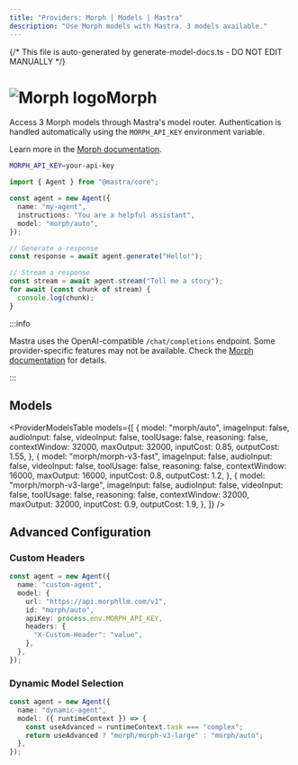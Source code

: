 ```yaml
---
title: "Providers: Morph | Models | Mastra"
description: "Use Morph models with Mastra. 3 models available."
---
```


{/* This file is auto-generated by generate-model-docs.ts - DO NOT EDIT MANUALLY */}


# <img src="https://models.dev/logos/morph.svg" alt="Morph logo" className="inline w-8 h-8 mr-2 align-middle dark:invert dark:brightness-0 dark:contrast-200" />Morph

Access 3 Morph models through Mastra's model router. Authentication is handled automatically using the `MORPH_API_KEY` environment variable.

Learn more in the [Morph documentation](https://docs.morphllm.com).

```bash
MORPH_API_KEY=your-api-key
```

```typescript
import { Agent } from "@mastra/core";

const agent = new Agent({
  name: "my-agent",
  instructions: "You are a helpful assistant",
  model: "morph/auto",
});

// Generate a response
const response = await agent.generate("Hello!");

// Stream a response
const stream = await agent.stream("Tell me a story");
for await (const chunk of stream) {
  console.log(chunk);
}
```

:::info

Mastra uses the OpenAI-compatible `/chat/completions` endpoint. Some provider-specific features may not be available. Check the [Morph documentation](https://docs.morphllm.com) for details.

:::

## Models

<ProviderModelsTable
  models={[
    {
      model: "morph/auto",
      imageInput: false,
      audioInput: false,
      videoInput: false,
      toolUsage: false,
      reasoning: false,
      contextWindow: 32000,
      maxOutput: 32000,
      inputCost: 0.85,
      outputCost: 1.55,
    },
    {
      model: "morph/morph-v3-fast",
      imageInput: false,
      audioInput: false,
      videoInput: false,
      toolUsage: false,
      reasoning: false,
      contextWindow: 16000,
      maxOutput: 16000,
      inputCost: 0.8,
      outputCost: 1.2,
    },
    {
      model: "morph/morph-v3-large",
      imageInput: false,
      audioInput: false,
      videoInput: false,
      toolUsage: false,
      reasoning: false,
      contextWindow: 32000,
      maxOutput: 32000,
      inputCost: 0.9,
      outputCost: 1.9,
    },
  ]}
/>

## Advanced Configuration

### Custom Headers

```typescript
const agent = new Agent({
  name: "custom-agent",
  model: {
    url: "https://api.morphllm.com/v1",
    id: "morph/auto",
    apiKey: process.env.MORPH_API_KEY,
    headers: {
      "X-Custom-Header": "value",
    },
  },
});
```

### Dynamic Model Selection

```typescript
const agent = new Agent({
  name: "dynamic-agent",
  model: ({ runtimeContext }) => {
    const useAdvanced = runtimeContext.task === "complex";
    return useAdvanced ? "morph/morph-v3-large" : "morph/auto";
  },
});
```
